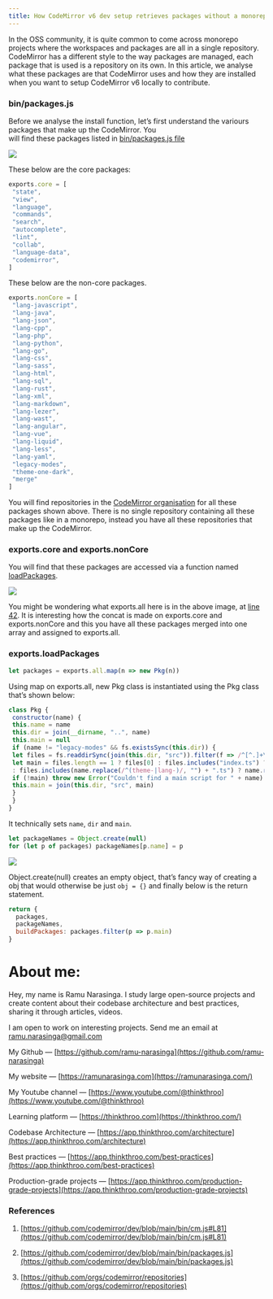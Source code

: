 ```yaml
---
title: How CodeMirror v6 dev setup retrieves packages without a monorepo
---
```


In the OSS community, it is quite common to come across monorepo projects where the workspaces and packages are all in a single repository. CodeMirror has a different style to the way packages are managed, each package that is used is a repository on its own. In this article, we analyse what these packages are that CodeMirror uses and how they are installed when you want to setup CodeMirror v6 locally to contribute.

### bin/packages.js

Before we analyse the install function, let’s first understand the variours packages that make up the CodeMirror. You  
will find these packages listed in [bin/packages.js file](https://github.com/codemirror/dev/blob/main/bin/packages.js)

![](https://cdn-images-1.medium.com/max/1600/1*KhY0OvraEoVdbjs-c6rWwQ.png)

These below are the core packages:

```js
exports.core = [
 "state",
 "view",
 "language",
 "commands",
 "search",
 "autocomplete",
 "lint",
 "collab",
 "language-data",
 "codemirror",
]
```

These below are the non-core packages.

```js
exports.nonCore = [
 "lang-javascript",
 "lang-java",
 "lang-json",
 "lang-cpp",
 "lang-php",
 "lang-python",
 "lang-go",
 "lang-css",
 "lang-sass",
 "lang-html",
 "lang-sql",
 "lang-rust",
 "lang-xml",
 "lang-markdown",
 "lang-lezer",
 "lang-wast",
 "lang-angular",
 "lang-vue",
 "lang-liquid",
 "lang-less",
 "lang-yaml",
 "legacy-modes",
 "theme-one-dark",
 "merge"
]
```

You will find repositories in the [CodeMirror organisation](https://github.com/orgs/codemirror/repositories) for all these packages shown above. There is no single repository containing all these packages like in a monorepo, instead you have all these repositories that make up the CodeMirror.

### exports.core and exports.nonCore

You will find that these packages are accessed via a function named [loadPackages](https://github.com/codemirror/dev/blob/main/bin/packages.js#L60).

![](https://cdn-images-1.medium.com/max/1600/1*YOkoQSFxLN8U1M-kJKbM2g.png)

You might be wondering what exports.all here is in the above image, at [line 42](https://github.com/codemirror/dev/blob/main/bin/packages.js#L42). It is interesting how the concat is made on exports.core and exports.nonCore and this you have all these packages merged into one array and assigned to exports.all.

### exports.loadPackages

```js
let packages = exports.all.map(n => new Pkg(n))
```

Using map on exports.all, new Pkg class is instantiated using the Pkg class that’s shown below:

```js
class Pkg {
 constructor(name) {
 this.name = name
 this.dir = join(__dirname, "..", name)
 this.main = null
 if (name != "legacy-modes" && fs.existsSync(this.dir)) {
 let files = fs.readdirSync(join(this.dir, "src")).filter(f => /^[^.]+\.ts$/.test(f))
 let main = files.length == 1 ? files[0] : files.includes("index.ts") ? "index.ts"
 : files.includes(name.replace(/^(theme-|lang-)/, "") + ".ts") ? name.replace(/^(theme-|lang-)/, "") + ".ts" : null
 if (!main) throw new Error("Couldn't find a main script for " + name)
 this.main = join(this.dir, "src", main)
 }
 }
}
```

It technically sets `name`, `dir` and `main`.

```js
let packageNames = Object.create(null)
for (let p of packages) packageNames[p.name] = p
```

![](https://cdn-images-1.medium.com/max/1600/1*-sdBU2-qq0ofmghc7dbT_Q.png)

Object.create(null) creates an empty object, that’s fancy way of creating a obj that would otherwise be just `obj = {}` and finally below is the return statement.

```js
return {
  packages, 
  packageNames, 
  buildPackages: packages.filter(p => p.main)
}
```

# **About me:**

Hey, my name is Ramu Narasinga. I study large open-source projects and create content about their codebase architecture and best practices, sharing it through articles, videos.

I am open to work on interesting projects. Send me an email at ramu.narasinga@gmail.com

My Github — [https://github.com/ramu-narasinga](https://github.com/ramu-narasinga)

My website — [https://ramunarasinga.com](https://ramunarasinga.com/)

My Youtube channel — [https://www.youtube.com/@thinkthroo](https://www.youtube.com/@thinkthroo)

Learning platform — [https://thinkthroo.com](https://thinkthroo.com/)

Codebase Architecture — [https://app.thinkthroo.com/architecture](https://app.thinkthroo.com/architecture)

Best practices — [https://app.thinkthroo.com/best-practices](https://app.thinkthroo.com/best-practices)

Production-grade projects — [https://app.thinkthroo.com/production-grade-projects](https://app.thinkthroo.com/production-grade-projects)

### References

1. [https://github.com/codemirror/dev/blob/main/bin/cm.js#L81](https://github.com/codemirror/dev/blob/main/bin/cm.js#L81)
    
2. [https://github.com/codemirror/dev/blob/main/bin/packages.js](https://github.com/codemirror/dev/blob/main/bin/packages.js)
    
3. [https://github.com/orgs/codemirror/repositories](https://github.com/orgs/codemirror/repositories)